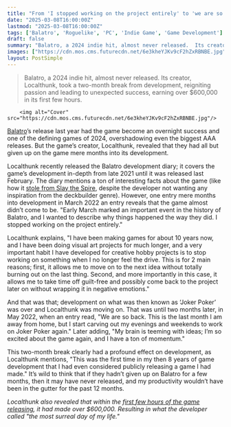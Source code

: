 ```yaml
---
title: "From 'I stopped working on the project entirely' to 'we are so back,' Balatro creator says the roguelike's development was always about passion and taking breaks was essential"
date: "2025-03-08T16:00:00Z"
lastmod: "2025-03-08T16:00:00Z"
tags: ['Balatro', 'Roguelike', 'PC', 'Indie Game', 'Game Development']
draft: false
summary: "Balatro, a 2024 indie hit, almost never released.  Its creator, Localthunk, took a two-month break from development, reigniting passion and leading to unexpected success, earning over $600,000 in its first few hours."
images: ["https://cdn.mos.cms.futurecdn.net/6e3kheYJKv9cF2hZxRBNBE.jpg"]
layout: PostSimple
---
```

> Balatro, a 2024 indie hit, almost never released.  Its creator, Localthunk, took a two-month break from development, reigniting passion and leading to unexpected success, earning over $600,000 in its first few hours.


        <img alt="Cover" src="https://cdn.mos.cms.futurecdn.net/6e3kheYJKv9cF2hZxRBNBE.jpg"/>
        
[Balatro](https://www.gamesradar.com/balatro/)’s release last year had the game become an overnight success and one of the defining games of 2024, overshadowing even the biggest AAA releases. But the game’s creator, Localthunk, revealed that they had all but given up on the game mere months into its development.

Localthunk recently released the Balatro development diary; it covers the game’s development in-depth from late 2021 until it was released last February. The diary mentions a ton of interesting facts about the game (like how it [stole from Slay the Spire](https://www.gamesradar.com/games/roguelike/balatro-creator-intentionally-avoided-roguelikes-but-did-eventually-play-and-steal-from-slay-the-spire-anyway-holy-s-now-that-is-a-game/), despite the developer not wanting any inspiration from the deckbuilder genre). However, one entry mere months into development in March 2022 an entry reveals that the game almost didn’t come to be. "Early March marked an important event in the history of Balatro, and I wanted to describe why things happened the way they did. I stopped working on the project entirely."

Localthunk explains, "I have been making games for about 10 years now, and I have been doing visual art projects for much longer, and a very important habit I have developed for creative hobby projects is to stop working on something when I no longer feel the drive. This is for 2 main reasons; first, it allows me to move on to the next idea without totally burning out on the last thing. Second, and more importantly in this case, it allows me to take time off guilt-free and possibly come back to the project later on without wrapping it in negative emotions."

And that was that; development on what was then known as ‘Joker Poker’ was over and Localthunk was moving on. That was until two months later, in May 2022, when an entry read, "We are so back. This is the last month I am away from home, but I start carving out my evenings and weekends to work on Joker Poker again." Later adding, "My brain is teeming with ideas; I’m so excited about the game again, and I have a ton of momentum."

This two-month break clearly had a profound effect on development, as Localthunk mentions, "This was the first time in my then 8 years of game development that I had even considered publicly releasing a game I had made." It’s wild to think that if they hadn’t given up on Balatro for a few months, then it may have never released, and my productivity wouldn’t have been in the gutter for the past 12 months.

*Localthunk also revealed that within the f*[<em>irst few hours of the game releasing</em>](https://www.gamesradar.com/games/roguelike/balatros-first-few-hours-generated-over-usd600-000-far-more-money-than-the-roguelikes-creator-had-ever-made-it-is-the-most-surreal-day-of-my-life/)*, it had made over $600,000. Resulting in what the developer called "the most surreal day of my life."*
        